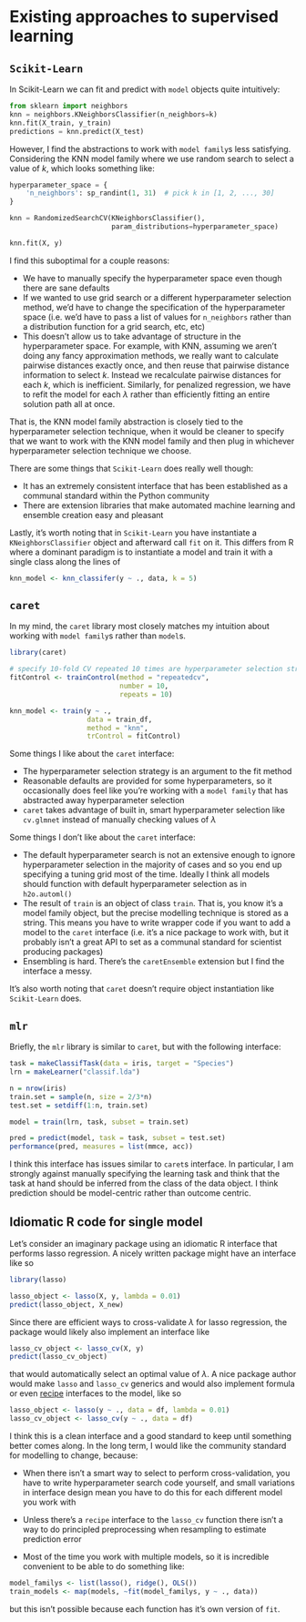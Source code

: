 # Existing approaches to supervised learning

## `Scikit-Learn`

In Scikit-Learn we can fit and predict with `model` objects quite intuitively:

```python
from sklearn import neighbors
knn = neighbors.KNeighborsClassifier(n_neighbors=k)
knn.fit(X_train, y_train)
predictions = knn.predict(X_test)
```

However, I find the abstractions to work with `model family`s less satisfying. Considering the KNN model family where we use random search to select a value of $k$, which looks something like:

```python
hyperparameter_space = {
    'n_neighbors': sp_randint(1, 31)  # pick k in [1, 2, ..., 30]
}

knn = RandomizedSearchCV(KNeighborsClassifier(),
                         param_distributions=hyperparameter_space)

knn.fit(X, y)
```

I find this suboptimal for a couple reasons:

- We have to manually specify the hyperparameter space even though there are sane defaults
- If we wanted to use grid search or a different hyperparameter selection method, we'd have to change the specification of the hyperparameter space (i.e. we'd have to pass a list of values for `n_neighbors` rather than a distribution function for a grid search, etc, etc)
- This doesn't allow us to take advantage of structure in the hyperparameter space. For example, with KNN, assuming we aren't doing any fancy approximation methods, we really want to calculate pairwise distances exactly once, and then reuse that pairwise distance information to select $k$. Instead we recalculate pairwise distances for each $k$, which is inefficient. Similarly, for penalized regression, we have to refit the model for each $\lambda$ rather than efficiently fitting an entire solution path all at once.

That is, the KNN model family abstraction is closely tied to the hyperparameter selection technique, when it would be cleaner to specify that we want to work with the KNN model family and then plug in whichever hyperparameter selection technique we choose.

There are some things that `Scikit-Learn` does really well though:

- It has an extremely consistent interface that has been established as a communal standard within the Python community
- There are extension libraries that make automated machine learning and ensemble creation easy and pleasant

Lastly, it's worth noting that in `Scikit-Learn` you have instantiate a `KNeighborsClassifier` object and afterward call `fit` on it. This differs from R where a dominant paradigm is to instantiate a model and train it with a single class along the lines of 

```r
knn_model <- knn_classifer(y ~ ., data, k = 5)
```


## `caret`

In my mind, the `caret` library most closely matches my intuition about working with `model family`s rather than `model`s.

```r
library(caret)

# specify 10-fold CV repeated 10 times are hyperparameter selection strategy
fitControl <- trainControl(method = "repeatedcv",
                           number = 10,
                           repeats = 10)

knn_model <- train(y ~ .,
                   data = train_df, 
                   method = "knn", 
                   trControl = fitControl)
```

Some things I like about the `caret` interface:

- The hyperparameter selection strategy is an argument to the fit method
- Reasonable defaults are provided for some hyperparameters, so it occasionally does feel like you're working with a `model family` that has abstracted away hyperparameter selection
- `caret` takes advantage of built in, smart hyperparameter selection like `cv.glmnet` instead of manually checking values of $\lambda$

Some things I don't like about the `caret` interface:

- The default hyperparameter search is not an extensive enough to ignore hyperparameter selection in the majority of cases and so you end up specifying a tuning grid most of the time. Ideally I think all models should function with default hyperparameter selection as in `h2o.automl()`
- The result of `train` is an object of class `train`. That is, you know it's a model family object, but the precise modelling technique is stored as a string. This means you have to write wrapper code if you want to add a model to the `caret` interface (i.e. it's a nice package to work with, but it probably isn't a great API to set as a communal standard for scientist producing packages)
- Ensembling is hard. There's the `caretEnsemble` extension but I find the interface a messy.

It's also worth noting that `caret` doesn't require object instantiation like `Scikit-Learn` does.

## `mlr`

Briefly, the `mlr` library is similar to `caret`, but with the following interface:

```r
task = makeClassifTask(data = iris, target = "Species")
lrn = makeLearner("classif.lda")

n = nrow(iris)
train.set = sample(n, size = 2/3*n)
test.set = setdiff(1:n, train.set)

model = train(lrn, task, subset = train.set)

pred = predict(model, task = task, subset = test.set)
performance(pred, measures = list(mmce, acc))
```

I think this interface has issues similar to `caret`s interface. In particular, I am strongly against manually specifying the learning task and think that the task at hand should be inferred from the class of the data object. I think prediction should be model-centric rather than outcome centric.

## Idiomatic R code for single model

Let's consider an imaginary package using an idiomatic R interface that performs lasso regression. A nicely written package might have an interface like so

```r
library(lasso)

lasso_object <- lasso(X, y, lambda = 0.01)
predict(lasso_object, X_new)
```

Since there are efficient ways to cross-validate $\lambda$ for lasso regression, the package would likely also implement an interface like

```r
lasso_cv_object <- lasso_cv(X, y)
predict(lasso_cv_object)
```

that would automatically select an optimal value of $\lambda$. A nice package author would make `lasso` and `lasso_cv` generics and would also implement formula or even [recipe](https://github.com/topepo/recipes) interfaces to the model, like so

```r
lasso_object <- lasso(y ~ ., data = df, lambda = 0.01)
lasso_cv_object <- lasso_cv(y ~ ., data = df)
```

I think this is a clean interface and a good standard to keep until something better comes along. In the long term, I would like the community standard for modelling to change, because:

- When there isn't a smart way to select to perform cross-validation, you have to write hyperparameter search code yourself, and small variations in interface design mean you have to do this for each different model you work with

- Unless there's a `recipe` interface to the `lasso_cv` function there isn't a way to do principled preprocessing when resampling to estimate prediction error

- Most of the time you work with multiple models, so it is incredible convenient to be able to do something like:

```r
model_familys <- list(lasso(), ridge(), OLS())
train_models <- map(models, ~fit(model_familys, y ~ ., data))
```

but this isn't possible because each function has it's own version of `fit`.

